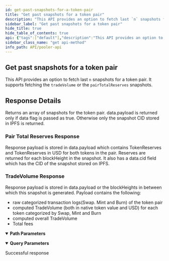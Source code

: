 ```yaml
---
id: get-past-snapshots-for-a-token-pair
title: "Get past snapshots for a token pair"
description: "This API provides an option to fetch last `n` snapshots for a token pair. It supports fetching the `tradeVolume` or the `pairTotalReserves` snapshots."
sidebar_label: "Get past snapshots for a token pair"
hide_title: true
hide_table_of_contents: true
api: {"tags":["default"],"description":"This API provides an option to fetch last `n` snapshots for a token pair. It supports fetching the `tradeVolume` or the `pairTotalReserves` snapshots.\n\n## Response Details\n\nReturns an array of snapshots for the token pair. data.payload is returned only if data flag is passed as true. Otherwise only the snapshot CID stored in IPFS is returned.\n\n### Pair Total Reserves Response\n\nResponse payload is stored in data.payload which contains TokenReserves and TokenReserves in USD for both tokens in the pair. Reserves are returned for each blockHeight in the snapshot. It also has a data.cid field which has the CID of the snapshot stored on IPFS.\n\n### TradeVolume Response\n\nResponse payload is stored in data.payload or the blockHeights in between which this snapshot is generated. Payload contains the following:\n\n- raw categorized transaction logs(Swap. Mint and Burn) of the token pair\n- computed TradeVolume (both in native token value and USD) for each token categorized by Swap, Mint and Burn\n- computed overall TradeVolume\n- Total fees","parameters":[{"name":"maxCount","in":"query","schema":{"type":"integer"},"description":"Number of snapshots to fetch","example":"3"},{"name":"stream","in":"query","schema":{"type":"string"},"description":"Specifies the stream from which snapshots have to be returned, currently only trade_volume or pair_total_reserves are supported.","example":"trade_volume"},{"name":"data","in":"query","schema":{"type":"boolean"},"description":"If set to true returns snapshot(s) data,  otherwise only the IPFS CID of the snapshot(s) is returned","example":"true"},{"name":"pair_contract_address","in":"path","schema":{"type":"string"},"required":true}],"security":[{"api_key":[]}],"responses":{"200":{"description":"Successful response"}},"method":"get","path":"/snapshots/{pair_contract_address}","servers":[{"url":"https://uniswapv2.powerloom.io/api/","description":"Uniswap V2"},{"url":"https://quickswap-polygon.powerloom.io/api/","description":"Quickswap"},{"url":"https://sushiswap-eth.powerloom.io/api/","description":"Sushiswap"}],"securitySchemes":{"api_key":{"type":"apiKey","name":"X-API-Key","in":"header"}},"info":{"title":"Pooler API","version":"1.0.0"},"postman":{"name":"Get past snapshots for a token pair","description":{"content":"This API provides an option to fetch last `n` snapshots for a token pair. It supports fetching the `tradeVolume` or the `pairTotalReserves` snapshots.\n\n## Response Details\n\nReturns an array of snapshots for the token pair. data.payload is returned only if data flag is passed as true. Otherwise only the snapshot CID stored in IPFS is returned.\n\n### Pair Total Reserves Response\n\nResponse payload is stored in data.payload which contains TokenReserves and TokenReserves in USD for both tokens in the pair. Reserves are returned for each blockHeight in the snapshot. It also has a data.cid field which has the CID of the snapshot stored on IPFS.\n\n### TradeVolume Response\n\nResponse payload is stored in data.payload or the blockHeights in between which this snapshot is generated. Payload contains the following:\n\n- raw categorized transaction logs(Swap. Mint and Burn) of the token pair\n- computed TradeVolume (both in native token value and USD) for each token categorized by Swap, Mint and Burn\n- computed overall TradeVolume\n- Total fees","type":"text/plain"},"url":{"path":["snapshots",":pair_contract_address"],"host":["{{baseUrl}}"],"query":[{"disabled":false,"description":{"content":"Number of snapshots to fetch","type":"text/plain"},"key":"maxCount","value":""},{"disabled":false,"description":{"content":"Specifies the stream from which snapshots have to be returned, currently only trade_volume or pair_total_reserves are supported.","type":"text/plain"},"key":"stream","value":""},{"disabled":false,"description":{"content":"If set to true returns snapshot(s) data,  otherwise only the IPFS CID of the snapshot(s) is returned","type":"text/plain"},"key":"data","value":""}],"variable":[{"disabled":false,"description":{"content":"(Required) ","type":"text/plain"},"type":"any","value":"","key":"pair_contract_address"}]},"method":"GET","auth":{"type":"apikey","apikey":[{"type":"any","value":"X-API-Key","key":"key"},{"type":"any","value":"<API Key>","key":"value"},{"type":"any","value":"header","key":"in"}]}}}
sidebar_class_name: "get api-method"
info_path: API/pooler-api
---
```



## Get past snapshots for a token pair



This API provides an option to fetch last `n` snapshots for a token pair. It supports fetching the `tradeVolume` or the `pairTotalReserves` snapshots.

## Response Details

Returns an array of snapshots for the token pair. data.payload is returned only if data flag is passed as true. Otherwise only the snapshot CID stored in IPFS is returned.

### Pair Total Reserves Response

Response payload is stored in data.payload which contains TokenReserves and TokenReserves in USD for both tokens in the pair. Reserves are returned for each blockHeight in the snapshot. It also has a data.cid field which has the CID of the snapshot stored on IPFS.

### TradeVolume Response

Response payload is stored in data.payload or the blockHeights in between which this snapshot is generated. Payload contains the following:

- raw categorized transaction logs(Swap. Mint and Burn) of the token pair
- computed TradeVolume (both in native token value and USD) for each token categorized by Swap, Mint and Burn
- computed overall TradeVolume
- Total fees

<details style={{"marginBottom":"1rem"}} data-collapsed={false} open={true}><summary style={{}}><strong>Path Parameters</strong></summary><div><ul><ParamsItem className={"paramsItem"} param={{"name":"pair_contract_address","in":"path","schema":{"type":"string"},"required":true}}></ParamsItem></ul></div></details><details style={{"marginBottom":"1rem"}} data-collapsed={false} open={true}><summary style={{}}><strong>Query Parameters</strong></summary><div><ul><ParamsItem className={"paramsItem"} param={{"name":"maxCount","in":"query","schema":{"type":"integer"},"description":"Number of snapshots to fetch","example":"3"}}></ParamsItem><ParamsItem className={"paramsItem"} param={{"name":"stream","in":"query","schema":{"type":"string"},"description":"Specifies the stream from which snapshots have to be returned, currently only trade_volume or pair_total_reserves are supported.","example":"trade_volume"}}></ParamsItem><ParamsItem className={"paramsItem"} param={{"name":"data","in":"query","schema":{"type":"boolean"},"description":"If set to true returns snapshot(s) data,  otherwise only the IPFS CID of the snapshot(s) is returned","example":"true"}}></ParamsItem></ul></div></details><div><ApiTabs><TabItem label={"200"} value={"200"}><div>

Successful response

</div><div></div></TabItem></ApiTabs></div>
      